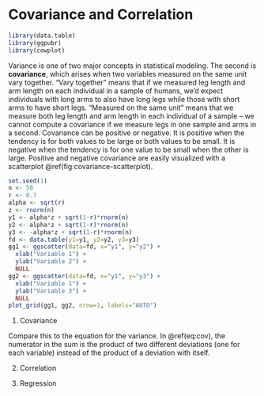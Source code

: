 # Covariance and Correlation

```r
library(data.table)
library(ggpubr)
library(cowplot)
```

Variance is one of two major concepts in statistical modeling. The second is **covariance**, which arises when two variables measured on the same unit vary together. "Vary together" means that if we measured leg length and arm length on each individual in a sample of humans, we'd expect individuals with long arms to also have long legs while those with short arms to have short legs. "Measured on the same unit" means that we measure both leg length and arm length in each individual of a sample -- we cannot compute a covariance if we measure legs in one sample and arms in a second. Covariance can be positive or negative. It is positive when the tendency is for both values to be large or both values to be small. It is negative when the tendency is for one value to be small when the other is large. Positive and negative covariance are easily visualized with a scatterplot \@ref(fig:covariance-scatterplot).

```r
set.seed(1)
n <- 50
r <- 0.7
alpha <- sqrt(r)
z <- rnorm(n)
y1 <- alpha*z + sqrt(1-r)*rnorm(n)
y2 <- alpha*z + sqrt(1-r)*rnorm(n)
y3 <- -alpha*z + sqrt(1-r)*rnorm(n)
fd <- data.table(y1=y1, y2=y2, y3=y3)
gg1 <- ggscatter(data=fd, x="y1", y="y2") +
  xlab("Variable 1") +
  ylab("Variable 2") +
  NULL
gg2 <- ggscatter(data=fd, x="y1", y="y3") +
  xlab("Variable 1") +
  ylab("Variable 3") +
  NULL
plot_grid(gg1, gg2, nrow=1, labels="AUTO")
```

1. Covariance

\begin{equation}
\mathrm{COV}[X, Y] = \sum_{i=1}^n{\frac{(x_i - \bar{x})(y_i - \bar{y})}{n-1}}
(\#eq:cov)
\end{equation}

Compare this to the equation for the variance. In \@ref(eq:cov), the numerator in the sum is the product of two different deviations (one for each variable) instead of the product of a deviation with itself. 

2. Correlation

3. Regression
